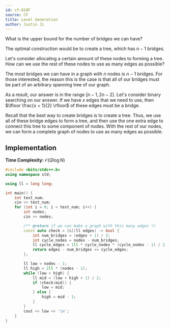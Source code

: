 ```yaml
---
id: cf-818F
source: CF
title: Level Generation
author: Justin Ji
---
```


<Spoiler title="Hint 1">

What is the upper bound for the number of bridges we can have?

</Spoiler>

<Spoiler title="Answer to Hint 1">

The optimal construction would be to create a tree, which has $n - 1$ bridges.

</Spoiler>

<Spoiler title="Hint 2">

Let's consider allocating a certain amount of these nodes to forming a tree.
How can we use the rest of these nodes to use as many edges as possible?

</Spoiler>

<Spoiler title="Explanation">

The most bridges we can have in a graph with $n$ nodes is $n - 1$ bridges. For
those interested, the reason this is the case is that all of our bridges must be part of an
arbitrary spanning tree of our graph.

As a result, our answer is in the range $[n - 1, 2n - 2]$. Let's consider binary
searching on our answer. If we have $x$ edges that we need to use, then
$\lfloor \frac{x + 1}{2} \rfloor$ of these edges must be a bridge.

Recall that the best way to create bridges is to create a tree. Thus, we use all of these
bridge edges to form a tree, and then use the one extra edge to connect this tree
to some component of nodes. With the rest of our nodes, we can form a complete
graph of nodes to use as many edges as possible.

## Implementation

**Time Complexity:** $\mathcal{O}(Q\log{N})$

<LanguageSection>
<CPPSection>

```cpp
#include <bits/stdc++.h>
using namespace std;

using ll = long long;

int main() {
	int test_num;
	cin >> test_num;
	for (int i = 0; i < test_num; i++) {
		int nodes;
		cin >> nodes;

		/** @return if we can make a graph with this many edges */
		const auto check = [&](ll edges) -> bool {
			int num_bridges = (edges + 1) / 2;
			int cycle_nodes = nodes - num_bridges;
			ll cycle_edges = 1ll * cycle_nodes * (cycle_nodes - 1) / 2;
			return edges - num_bridges <= cycle_edges;
		};

		ll low = nodes - 1;
		ll high = 2ll * (nodes - 1);
		while (low < high) {
			ll mid = (low + high + 1) / 2;
			if (check(mid)) {
				low = mid;
			} else {
				high = mid - 1;
			}
		}
		cout << low << '\n';
	}
}
```

</CPPSection>
</LanguageSection>

</Spoiler>
